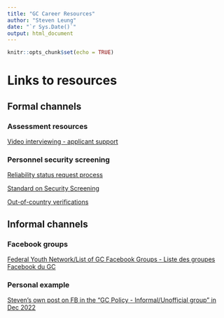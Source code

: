 ```yaml
---
title: "GC Career Resources"
author: "Steven Leung"
date: "`r Sys.Date()`"
output: html_document
---
```


```r
knitr::opts_chunk$set(echo = TRUE)
```

# Links to resources

## Formal channels

### Assessment resources

[Video interviewing - applicant support](https://vidcruiter.com/video-interviewing/applicant-support/)

### Personnel security screening

[Reliability status request process](https://www.tpsgc-pwgsc.gc.ca/esc-src/personnel/pdcf-rsrp-eng.html#s1)

[Standard on Security Screening](https://www.tbs-sct.canada.ca/pol/doc-eng.aspx?id=28115)

[Out-of-country verifications](https://www.tpsgc-pwgsc.gc.ca/esc-src/personnel/vhp-ocv-eng.html)

## Informal channels

### Facebook groups

[Federal Youth Network/List of GC Facebook Groups - Liste des groupes Facebook du GC](https://wiki.gccollab.ca/Federal_Youth_Network/List_of_GC_Facebook_Groups_-_Liste_des_groupes_Facebook_du_GC)

### Personal example

[Steven's own post on FB in the "GC Policy - Informal/Unofficial group" in Dec 2022](https://www.facebook.com/groups/568251393590657/user/593330204)